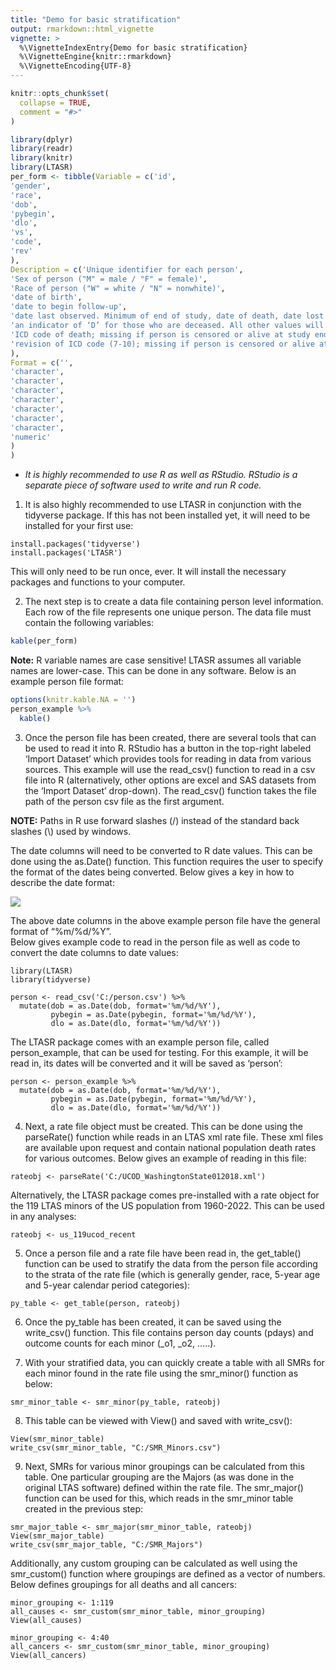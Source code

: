 ```yaml
---
title: "Demo for basic stratification"
output: rmarkdown::html_vignette
vignette: >
  %\VignetteIndexEntry{Demo for basic stratification}
  %\VignetteEngine{knitr::rmarkdown}
  %\VignetteEncoding{UTF-8}
---
```


```r
knitr::opts_chunk$set(
  collapse = TRUE,
  comment = "#>"
)

library(dplyr)
library(readr)
library(knitr)
library(LTASR)
per_form <- tibble(Variable = c('id',
'gender',
'race',
'dob',
'pybegin',
'dlo',
'vs',
'code',
'rev'
),
Description = c('Unique identifier for each person',
'Sex of person ("M" = male / "F" = female)',
'Race of person ("W" = white / "N" = nonwhite)',
'date of birth',
'date to begin follow-up',
'date last observed. Minimum of end of study, date of death, date lost to follow-up',
'an indicator of ‘D’ for those who are deceased. All other values will be treated as alive or censored as of dlo.',
'ICD code of death; missing if person is censored or alive at study end date',
'revision of ICD code (7-10); missing if person is censored or alive at study end date'
),
Format = c('',
'character',
'character',
'character',
'character',
'character',
'character',
'character',
'numeric'
)
)
```
* *It is highly recommended to use R as well as RStudio. RStudio is a separate piece of software used to write and run R code.*  

1. It is also highly recommended to use LTASR in conjunction with the tidyverse package. If this has not been installed yet, it will need to be installed for your first use:  
```
install.packages('tidyverse')
install.packages('LTASR')

```  
  
This will only need to be run once, ever. It will install the necessary packages and functions to your computer.  

2.  The next step is to create a data file containing person level information. Each row of the file represents one unique person. The data file must contain the following variables:  

```r
kable(per_form)
```

**Note:** R variable names are case sensitive! LTASR assumes all variable names are lower-case.
This can be done in any software. Below is an example person file format:  

```r
options(knitr.kable.NA = '')
person_example %>%
  kable()
```
  
3.	Once the person file has been created, there are several tools that can be used to read it into R. RStudio has a button in the top-right labeled 'Import Dataset' which provides tools for reading in data from various sources. This example will use the read_csv() function to read in a csv file into R (alternatively, other options are excel and SAS datasets from the 'Import Dataset' drop-down). The read_csv() function takes the file path of the person csv file as the first argument.  

**NOTE:** Paths in R use forward slashes (/) instead of the standard back slashes (\\) used by windows.  

The date columns will need to be converted to R date values. This can be done using the as.Date() function. This function requires the user to specify the format of the dates being converted. Below gives a key in how to describe the date format:

![](dateimg.png)

The above date columns in the above example person file have the general format of “%m/%d/%Y”.  
Below gives example code to read in the person file as well as code to convert the date columns to date values:  


```
library(LTASR)
library(tidyverse)

person <- read_csv('C:/person.csv') %>%
  mutate(dob = as.Date(dob, format='%m/%d/%Y'),
         pybegin = as.Date(pybegin, format='%m/%d/%Y'),
         dlo = as.Date(dlo, format='%m/%d/%Y'))

```  

The LTASR package comes with an example person file, called person_example, that can be used for testing. For this example, it will be read in, its dates will be converted and it will be saved as 'person':

```
person <- person_example %>%
  mutate(dob = as.Date(dob, format='%m/%d/%Y'),
         pybegin = as.Date(pybegin, format='%m/%d/%Y'),
         dlo = as.Date(dlo, format='%m/%d/%Y'))
```
  
4.	Next, a rate file object must be created. This can be done using the parseRate() function while reads in an LTAS xml rate file. These xml files are available upon request and contain national population death rates for various outcomes. Below gives an example of reading in this file:  

```
rateobj <- parseRate('C:/UCOD_WashingtonState012018.xml')
```  

Alternatively, the LTASR package comes pre-installed with a rate object for the 119 LTAS minors of the US population from 1960-2022. This can be used in any analyses:  

```
rateobj <- us_119ucod_recent
```  
  
5.	Once a person file and a rate file have been read in, the get_table() function can be used to stratify the data from the person file according to the strata of the rate file (which is generally gender, race, 5-year age and 5-year calendar period categories):  

```
py_table <- get_table(person, rateobj)
```  
  
6.	Once the py_table has been created, it can be saved using the write_csv() function. This file contains person day counts (pdays) and outcome counts for each minor (_o1, _o2, …..).  

7.	With your stratified data, you can quickly create a table with all SMRs for each minor found in the rate file using the smr_minor() function as below:  

```
smr_minor_table <- smr_minor(py_table, rateobj)
```

8.	This table can be viewed with View() and saved with write_csv():  

```
View(smr_minor_table)
write_csv(smr_minor_table, "C:/SMR_Minors.csv")
```

9.	Next, SMRs for various minor groupings can be calculated from this table. One particular grouping are the Majors (as was done in the original LTAS software) defined within the rate file. The smr_major() function can be used for this, which reads in the smr_minor table created in the previous step:  

```
smr_major_table <- smr_major(smr_minor_table, rateobj)
View(smr_major_table)
write_csv(smr_major_table, "C:/SMR_Majors")
```

Additionally, any custom grouping can be calculated as well using the smr_custom() function where groupings are defined as a vector of numbers. Below defines groupings for all deaths and all cancers:  

```
minor_grouping <- 1:119
all_causes <- smr_custom(smr_minor_table, minor_grouping)
View(all_causes)

minor_grouping <- 4:40
all_cancers <- smr_custom(smr_minor_table, minor_grouping)
View(all_cancers)
```



